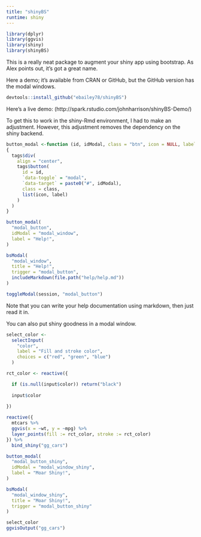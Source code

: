 ```yaml
---
title: "shinyBS"
runtime: shiny
---
```


```r
library(dplyr)
library(ggvis)
library(shiny)
library(shinyBS)
```

This is a really neat package to augment your shiny app using bootstrap. As Alex points out, it's got a great name.

Here a demo; it's available from CRAN or GitHub, but the GitHub version has the modal windows.

```r
devtools::install_github("ebailey78/shinyBS")
```

Here's a live demo: (http://spark.rstudio.com/johnharrison/shinyBS-Demo/)

To get this to work in the shiny-Rmd environment, I had to make an adjustment. However, this adjustment removes the dependency on the shiny backend.

```r
button_modal <-function (id, idModal, class = "btn", icon = NULL, label = "") 
{
  tags$div(
    align = "center", 
    tags$button(
      id = id, 
      `data-toggle` = "modal", 
      `data-target` = paste0("#", idModal), 
      class = class, 
      list(icon, label)
    )
  )
}
```

```r
button_modal(
  "modal_button",
  idModal = "modal_window",
  label = "Help!",
)

bsModal(
  "modal_window", 
  title = "Help!",
  trigger = "modal_button",
  includeMarkdown(file.path("help/help.md"))
)

toggleModal(session, "modal_button")
```

Note that you can write your help documentation using markdown, then just read it in.

You can also put shiny goodness in a modal window.

```r
select_color <- 
  selectInput(
    "color",
    label = "Fill and stroke color",
    choices = c("red", "green", "blue")
  )

rct_color <- reactive({

  if (is.null(input$color)) return("black")
  
  input$color
  
})

reactive({
  mtcars %>%
  ggvis(x = ~wt, y = ~mpg) %>%
  layer_points(fill := rct_color, stroke := rct_color) 
}) %>% 
  bind_shiny("gg_cars")
```

```r
button_modal(
  "modal_button_shiny",
  idModal = "modal_window_shiny",
  label = "Moar Shiny!",
)

bsModal(
  "modal_window_shiny", 
  title = "Moar Shiny!",
  trigger = "modal_button_shiny"
)
```

```r
select_color
ggvisOutput("gg_cars")
```


